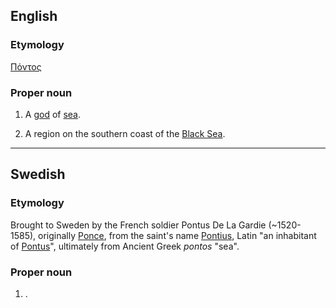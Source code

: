 ==English==

===Etymology===
{{AGr.}} [[Πόντος]]

===Proper noun===
{{en-proper noun}}

# {{Greek mythology}} A [[god]] of [[sea]].
# A region on the southern coast of the [[Black Sea]].

----

==Swedish==

===Etymology===
Brought to Sweden by the French soldier Pontus De La Gardie (~1520-1585), originally [[Ponce]], from the saint's name [[Pontius]], Latin "an inhabitant of [[#English|Pontus]]", ultimately from Ancient Greek ''pontos'' "sea".

===Proper noun===
{{infl|sv|proper noun}}

# {{given name|male||sv:}}.